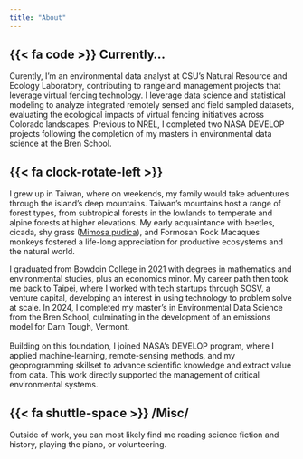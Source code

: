 ```yaml
---
title: "About"
---
```


## {{< fa code >}} Currently...

Curently, I'm an environmental data analyst at CSU's Natural Resource and Ecology Laboratory, contributing to rangeland management projects that leverage virtual fencing technology. I leverage data science and statistical modeling to analyze integrated remotely sensed and field sampled datasets, evaluating the ecological impacts of virtual fencing initiatives across Colorado landscapes. Previous to NREL, I completed two NASA DEVELOP projects following the completion of my masters in environmental data science at the Bren School.

## {{< fa clock-rotate-left >}}

I grew up in Taiwan, where on weekends, my family would take adventures through the island's deep mountains. Taiwan's mountains host a range of forest types, from subtropical forests in the lowlands to temperate and alpine forests at higher elevations. My early acquaintance with beetles, cicada, shy grass ([Mimosa pudica](https://en.wikipedia.org/wiki/Mimosa_pudica)), and Formosan Rock Macaques monkeys fostered a life-long appreciation for productive ecosystems and the natural world.

I graduated from Bowdoin College in 2021 with degrees in mathematics and environmental studies, plus an economics minor. My career path then took me back to Taipei, where I worked with tech startups through SOSV, a venture capital, developing an interest in using technology to problem solve at scale. In 2024, I completed my master's in Environmental Data Science from the Bren School, culminating in the development of an emissions model for Darn Tough, Vermont.\
\
Building on this foundation, I joined NASA's DEVELOP program, where I applied machine-learning, remote-sensing methods, and my geoprogramming skillset to advance scientific knowledge and extract value from data. This work directly supported the management of critical environmental systems.

## {{< fa shuttle-space >}} /Misc/

Outside of work, you can most likely find me reading science fiction and history, playing the piano, or volunteering.
